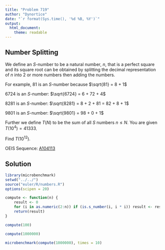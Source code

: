 ```yaml
---
title: "Problem 719"
author: "Dynortice"
date: "`r format(Sys.time(), '%d %B, %Y')`"
output:
  html_document:
    theme: readable
---
```

## Number Splitting

We define an $S$-number to be a natural number, $n$, that is a perfect square and its square root can be obtained by splitting the decimal representation of $n$ into $2$ or more numbers then adding the numbers.

For example, $81$ is an $S$-number because $\sqrt{81} = 8 + 1$

$6724$ is an $S$-number: $\sqrt{6724} = 6 + 72 + 4$

$8281$ is an $S$-number: $\sqrt{8281} = 8 + 2 + 81 = 82 + 8 + 1$

$9801$ is an $S$-number: $\sqrt{9801} = 98 + 0 + 1$

Further we define $T(N)$ to be the sum of all $S$ numbers $n \le N$. You are given $T(10 ^ 4) = 41333$.

Find $T(10 ^ {12})$.

OEIS Sequence: [A104113](https://oeis.org/A104113)

## Solution
```r
library(microbenchmark)
setwd("../../")
source("euler/R/numbers.R")
options(scipen = 20)
```

```r
compute <- function(n) {
    result <- 0
    for (i in as.numeric(2:n)) if (is.s_number(i, i * i)) result <- result + i * i
    return(result)
}
```

```r
compute(100)
```
```r
compute(1000000)
```

```r
microbenchmark(compute(1000000), times = 10)
```